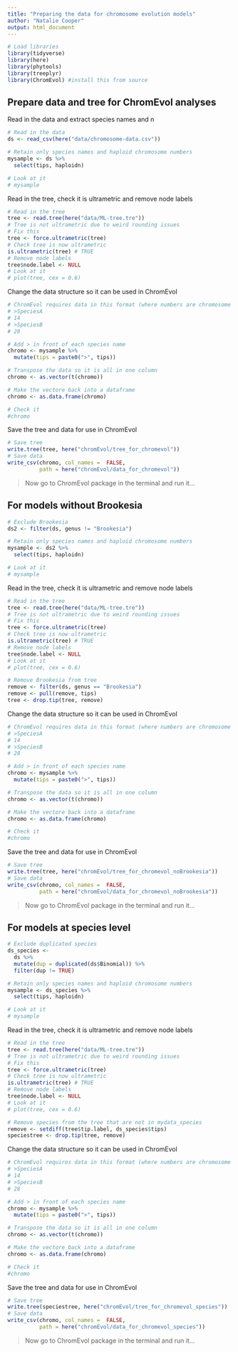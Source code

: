```yaml
---
title: "Preparing the data for chromosome evolution models"
author: "Natalie Cooper"
output: html_document
---
```


```r
# Load libraries
library(tidyverse)
library(here)
library(phytools)
library(treeplyr)
library(ChromEvol) #install this from source
```

## Prepare data and tree for ChromEvol analyses

Read in the data and extract species names and n
```r
# Read in the data
ds <- read_csv(here("data/chromosome-data.csv"))

# Retain only species names and haploid chromosome numbers
mysample <- ds %>%
  select(tips, haploidn)

# Look at it
# mysample
```

Read in the tree, check it is ultrametric and remove node labels
```r
# Read in the tree
tree <- read.tree(here("data/ML-tree.tre"))
# Tree is not ultrametric due to weird rounding issues
# Fix this
tree <- force.ultrametric(tree)
# Check tree is now ultrametric
is.ultrametric(tree) # TRUE
# Remove node labels
tree$node.label <- NULL
# Look at it
# plot(tree, cex = 0.6)
```

Change the data structure so it can be used in ChromEvol
```r
# ChromEvol requires data in this format (where numbers are chromosome counts as haploid number):
# >SpeciesA
# 14
# >SpeciesB
# 28

# Add > in front of each species name
chromo <- mysample %>%
  mutate(tips = paste0(">", tips))

# Transpose the data so it is all in one column
chromo <- as.vector(t(chromo))

# Make the vectore back into a dataframe
chromo <- as.data.frame(chromo)

# Check it
#chromo
```

Save the tree and data for use in ChromEvol
```r
# Save tree
write.tree(tree, here("chromEvol/tree_for_chromevol"))
# Save data
write_csv(chromo, col_names =  FALSE, 
          path = here("chromEvol/data_for_chromevol"))
```

> Now go to ChromEvol package in the terminal and run it...

## For models without Brookesia

```r
# Exclude Brookesia
ds2 <- filter(ds, genus != "Brookesia")

# Retain only species names and haploid chromosome numbers
mysample <- ds2 %>%
  select(tips, haploidn)

# Look at it
# mysample
```

Read in the tree, check it is ultrametric and remove node labels
```r
# Read in the tree
tree <- read.tree(here("data/ML-tree.tre"))
# Tree is not ultrametric due to weird rounding issues
# Fix this
tree <- force.ultrametric(tree)
# Check tree is now ultrametric
is.ultrametric(tree) # TRUE
# Remove node labels
tree$node.label <- NULL
# Look at it
# plot(tree, cex = 0.6)

# Remove Brookesia from tree
remove <- filter(ds, genus == "Brookesia")
remove <- pull(remove, tips)
tree <- drop.tip(tree, remove)
```

Change the data structure so it can be used in ChromEvol
```r
# ChromEvol requires data in this format (where numbers are chromosome counts as haploid number):
# >SpeciesA
# 14
# >SpeciesB
# 28

# Add > in front of each species name
chromo <- mysample %>%
  mutate(tips = paste0(">", tips))

# Transpose the data so it is all in one column
chromo <- as.vector(t(chromo))

# Make the vectore back into a dataframe
chromo <- as.data.frame(chromo)

# Check it
#chromo
```

Save the tree and data for use in ChromEvol
```r
# Save tree
write.tree(tree, here("chromEvol/tree_for_chromevol_noBrookesia"))
# Save data
write_csv(chromo, col_names =  FALSE, 
          path = here("chromEvol/data_for_chromevol_noBrookesia"))
```

> Now go to ChromEvol package in the terminal and run it...

## For models at species level

```r
# Exclude duplicated species
ds_species <-
  ds %>% 
  mutate(dup = duplicated(ds$Binomial)) %>%
  filter(dup != TRUE)

# Retain only species names and haploid chromosome numbers
mysample <- ds_species %>%
  select(tips, haploidn)

# Look at it
# mysample
```

Read in the tree, check it is ultrametric and remove node labels
```r
# Read in the tree
tree <- read.tree(here("data/ML-tree.tre"))
# Tree is not ultrametric due to weird rounding issues
# Fix this
tree <- force.ultrametric(tree)
# Check tree is now ultrametric
is.ultrametric(tree) # TRUE
# Remove node labels
tree$node.label <- NULL
# Look at it
# plot(tree, cex = 0.6)

# Remove species from the tree that are not in mydata_species
remove <- setdiff(tree$tip.label, ds_species$tips)
speciestree <- drop.tip(tree, remove)
```

Change the data structure so it can be used in ChromEvol
```r
# ChromEvol requires data in this format (where numbers are chromosome counts as haploid number):
# >SpeciesA
# 14
# >SpeciesB
# 28

# Add > in front of each species name
chromo <- mysample %>%
  mutate(tips = paste0(">", tips))

# Transpose the data so it is all in one column
chromo <- as.vector(t(chromo))

# Make the vectore back into a dataframe
chromo <- as.data.frame(chromo)

# Check it
#chromo
```

Save the tree and data for use in ChromEvol
```r
# Save tree
write.tree(speciestree, here("chromEvol/tree_for_chromevol_species"))
# Save data
write_csv(chromo, col_names =  FALSE, 
          path = here("chromEvol/data_for_chromevol_species"))
```

> Now go to ChromEvol package in the terminal and run it...